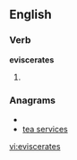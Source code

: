 
==English==

===Verb===
'''eviscerates'''

# {{third-person singular of|[[eviscerate]]}}

===Anagrams===
* {{alphagram|aceeeirsstv}}
* [[tea services#English|tea services]]


[[vi:eviscerates]]